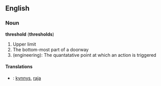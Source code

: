 ==English==

===Noun===
'''threshold''' ('''thresholds''')
#Upper limit
#The bottom-most part of a doorway
#(engineering): The quantatative point at which an action is triggered

====Translations====
*{{fi}}: [[kynnys]], [[raja]]